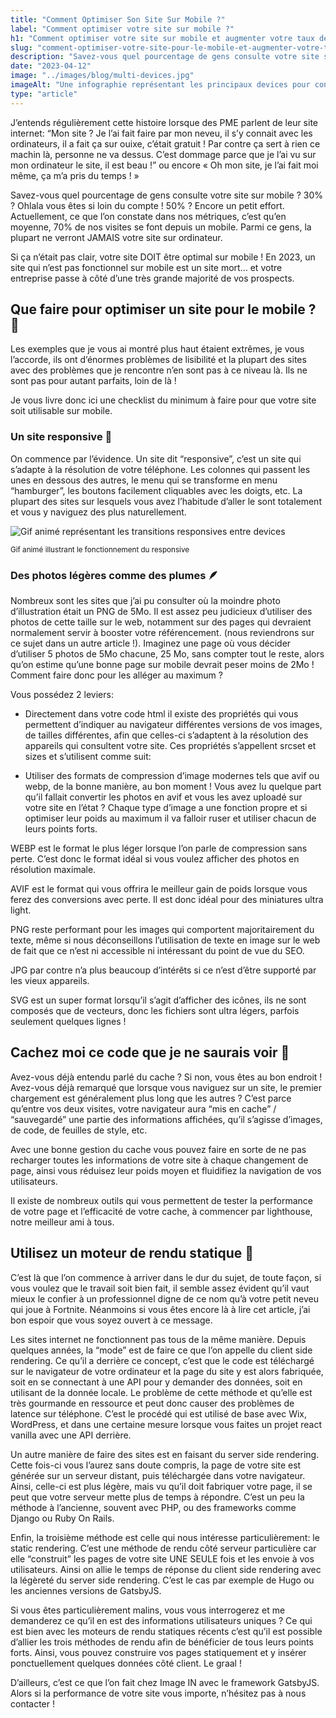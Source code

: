 ```yaml
---
title: "Comment Optimiser Son Site Sur Mobile ?"
label: "Comment optimiser votre site sur mobile ?"
h1: "Comment optimiser votre site sur mobile et augmenter votre taux de conversion ?"
slug: "comment-optimiser-votre-site-pour-le-mobile-et-augmenter-votre-taux-de-conversion"
description: "Savez-vous quel pourcentage de gens consulte votre site sur mobile ? Actuellement, 70% de nos visites se font depuis un mobile..."
date: "2023-04-12"
image: "../images/blog/multi-devices.jpg"
imageAlt: "Une infographie représentant les principaux devices pour consulter une page web"
type: "article"
---
```



J’entends régulièrement cette histoire lorsque des PME parlent de leur site internet: “Mon site ? Je l’ai fait faire par mon neveu, il s’y connait avec les ordinateurs, il a fait ça sur ouixe, c’était gratuit ! Par contre ça sert à rien ce machin là, personne ne va dessus. C’est dommage parce que je l’ai vu sur mon ordinateur le site, il est beau !” ou encore « Oh mon site, je l’ai fait moi même, ça m’a pris du temps ! »

Savez-vous quel pourcentage de gens consulte votre site sur mobile ? 30% ? Ohlala vous êtes si loin du compte ! 50% ? Encore un petit effort. Actuellement, ce que l’on constate dans nos métriques, c’est qu’en moyenne, 70% de nos visites se font depuis un mobile. Parmi ce gens, la plupart ne verront JAMAIS votre site sur ordinateur.

Si ça n’était pas clair, votre site DOIT être optimal sur mobile ! En 2023, un site qui n’est pas fonctionnel sur mobile est un site mort… et votre entreprise passe à côté d’une très grande majorité de vos prospects.

## Que faire pour optimiser un site pour le mobile ? 📱

Les exemples que je vous ai montré plus haut étaient extrêmes, je vous l’accorde, ils ont d’énormes problèmes de lisibilité et la plupart des sites avec des problèmes que je rencontre n’en sont pas à ce niveau là. Ils ne sont pas pour autant parfaits, loin de là !

Je vous livre donc ici une checklist du minimum à faire pour que votre site soit utilisable sur mobile.

### Un site responsive 📱

On commence par l’évidence. Un site dit “responsive”, c’est un site qui s’adapte à la résolution de votre téléphone. Les colonnes qui passent les unes en dessous des autres, le menu qui se transforme en menu “hamburger”, les boutons facilement cliquables avec les doigts, etc. La plupart des sites sur lesquels vous avez l’habitude d’aller le sont totalement et vous y naviguez des plus naturellement.

![Gif animé représentant les transitions responsives entre devices](https://i.pinimg.com/originals/2a/f0/0b/2af00b77b9831ccf199a7360d8d4d39f.gif)

<small>Gif animé illustrant le fonctionnement du responsive</small>

### Des photos légères comme des plumes 🪶

Nombreux sont les sites que j’ai pu consulter où la moindre photo d’illustration était un PNG de 5Mo. Il est assez peu judicieux d’utiliser des photos de cette taille sur le web, notamment sur des pages qui devraient normalement servir à booster votre référencement. (nous reviendrons sur ce sujet dans un autre article !). Imaginez une page où vous décider d’utiliser 5 photos de 5Mo chacune, 25 Mo, sans compter tout le reste, alors qu’on estime qu’une bonne page sur mobile devrait peser moins de 2Mo ! Comment faire donc pour les alléger au maximum ?

Vous possédez 2 leviers:

- Directement dans votre code html il existe des propriétés qui vous permettent d’indiquer au navigateur différentes versions de vos images, de tailles différentes, afin que celles-ci s’adaptent à la résolution des appareils qui consultent votre site. Ces propriétés s’appellent srcset et sizes et s’utilisent comme suit:

- Utiliser des formats de compression d’image modernes tels que avif ou webp, de la bonne manière, au bon moment ! Vous avez lu quelque part qu’il fallait convertir les photos en avif et vous les avez uploadé sur votre site en l’état ? Chaque type d’image a une fonction propre et si optimiser leur poids au maximum il va falloir ruser et utiliser chacun de leurs points forts.

WEBP est le format le plus léger lorsque l’on parle de compression sans perte. C’est donc le format idéal si vous voulez afficher des photos en résolution maximale.

AVIF est le format qui vous offrira le meilleur gain de poids lorsque vous ferez des conversions avec perte. Il est donc idéal pour des miniatures ultra light.

PNG reste performant pour les images qui comportent majoritairement du texte, même si nous déconseillons l’utilisation de texte en image sur le web de fait que ce n’est ni accessible ni intéressant du point de vue du SEO.

JPG par contre n’a plus beaucoup d’intérêts si ce n’est d’être supporté par les vieux appareils.

SVG est un super format lorsqu’il s’agit d’afficher des icônes, ils ne sont composés que de vecteurs, donc les fichiers sont ultra légers, parfois seulement quelques lignes !

## Cachez moi ce code que je ne saurais voir 🙈

Avez-vous déjà entendu parlé du cache ? Si non, vous êtes au bon endroit ! Avez-vous déjà remarqué que lorsque vous naviguez sur un site, le premier chargement est généralement plus long que les autres ? C’est parce qu’entre vos deux visites, votre navigateur aura “mis en cache” / “sauvegardé” une partie des informations affichées, qu’il s’agisse d’images, de code, de feuilles de style, etc.

Avec une bonne gestion du cache vous pouvez faire en sorte de ne pas recharger toutes les informations de votre site à chaque changement de page, ainsi vous réduisez leur poids moyen et fluidifiez la navigation de vos utilisateurs.

Il existe de nombreux outils qui vous permettent de tester la performance de votre page et l’efficacité de votre cache, à commencer par lighthouse, notre meilleur ami à tous.

## Utilisez un moteur de rendu statique 🗿

C’est là que l’on commence à arriver dans le dur du sujet, de toute façon, si vous voulez que le travail soit bien fait, il semble assez évident qu’il vaut mieux le confier à un professionnel digne de ce nom qu’à votre petit neveu qui joue à Fortnite. Néanmoins si vous êtes encore là à lire cet article, j’ai bon espoir que vous soyez ouvert à ce message.

Les sites internet ne fonctionnent pas tous de la même manière. Depuis quelques années, la “mode” est de faire ce que l’on appelle du client side rendering. Ce qu’il a derrière ce concept, c’est que le code est téléchargé sur le navigateur de votre ordinateur et la page du site y est alors fabriquée, soit en se connectant à une API pour y demander des données, soit en utilisant de la donnée locale. Le problème de cette méthode et qu’elle est très gourmande en ressource et peut donc causer des problèmes de latence sur téléphone. C’est le procédé qui est utilisé de base avec Wix, WordPress, et dans une certaine mesure lorsque vous faites un projet react vanilla avec une API derrière.

Un autre manière de faire des sites est en faisant du server side rendering. Cette fois-ci vous l’aurez sans doute compris, la page de votre site est générée sur un serveur distant, puis téléchargée dans votre navigateur. Ainsi, celle-ci est plus légère, mais vu qu’il doit fabriquer votre page, il se peut que votre serveur mette plus de temps à répondre. C’est un peu la méthode à l’ancienne, souvent avec PHP, ou des frameworks comme Django ou Ruby On Rails.

Enfin, la troisième méthode est celle qui nous intéresse particulièrement: le static rendering. C’est une méthode de rendu côté serveur particulière car elle “construit” les pages de votre site UNE SEULE fois et les envoie à vos utilisateurs. Ainsi on allie le temps de réponse du client side rendering avec la légèreté du server side rendering. C’est le cas par exemple de Hugo ou les anciennes versions de GatsbyJS.

Si vous êtes particulièrement malins, vous vous interrogerez et me demanderez ce qu’il en est des informations utilisateurs uniques ? Ce qui est bien avec les moteurs de rendu statiques récents c’est qu’il est possible d’allier les trois méthodes de rendu afin de bénéficier de tous leurs points forts. Ainsi, vous pouvez construire vos pages statiquement et y insérer ponctuellement quelques données côté client. Le graal !

D’ailleurs, c’est ce que l’on fait chez Image IN avec le framework GatsbyJS. Alors si la performance de votre site vous importe, n’hésitez pas à nous contacter !
